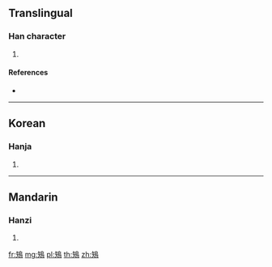 {{character info/new}}
==Translingual==

===Han character===
{{Han char|rn=196|rad=鳥|as=05|sn=16|four=87427|canj=OKHAF}}

# {{defn|Han|sort=鳥05}}

====References====
* {{Han ref|kx=1485.210|dkj=46785|dj=2017.110|hdz=74624.080|uh=9D19|ud=40217|bh=ECAD|bd=60589}}

----

==Korean==

===Hanja===
{{ko-hanja|hangeul=치|eumhun=|rv=chi|mr=ch'i|y=chi}}

# {{defn|lang=ko|sort=鳥05}}

----

==Mandarin==

===Hanzi===
{{cmn-hanzi|pin=[[zhì]] ([[zhi4]])|wg=[[chih4|chih<sup>4</sup>]]}}

# {{defn|lang=cmn|sort=鳥05}}

[[fr:鴙]]
[[mg:鴙]]
[[pl:鴙]]
[[th:鴙]]
[[zh:鴙]]